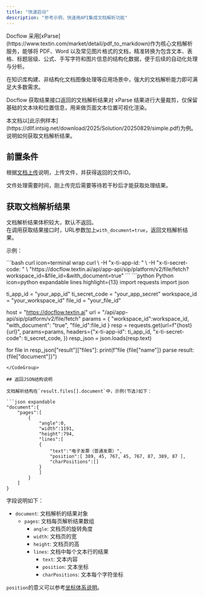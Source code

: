 ```yaml
---
title: "快速启动"
description: "参考示例，快速用API集成文档解析功能"
---
```




<Tip>
Docflow 采用[xParse](https://www.textin.com/market/detail/pdf_to_markdown)作为核心文档解析服务，能够将 PDF、Word 以及常见图片格式的文档，精准转换为包含文本、表格、标题层级、公式、手写字符和图片信息的结构化数据，便于后续的自动化处理与分析。

在知识库构建、非结构化文档图像处理等应用场景中，强大的文档解析能力即可满足大多数需求。

Docflow 获取结果接口返回的文档解析结果对 xParse 结果进行大量裁剪，仅保留基础的文本块和位置信息，用来做页面文本位置可视化渲染。
</Tip>

<Tip>
本文档以[此示例样本](https://dllf.intsig.net/download/2025/Solution/20250829/simple.pdf)为例。说明如何获取文档解析结果。
</Tip>

## 前置条件

根据[文档上传](../01-upload/quickstart#上传单个文件)说明，上传文件，并获得返回的文件ID。

<Tip>
文件处理需要时间，刚上传完后需要等待若干秒后才能获取处理结果。
</Tip>

## 获取文档解析结果

文档解析结果体积较大，默认不返回。  
在调用获取结果接口时，URL参数加上`with_document=true`，返回文档解析结果。

示例：

<CodeGroup>
```bash curl icon=terminal wrap
curl \
  -H "x-ti-app-id: <your-app-id>" \
  -H "x-ti-secret-code: <your-secret-code>" \
  "https://docflow.textin.ai/api/app-api/sip/platform/v2/file/fetch?workspace_id=<your-workspace-id>&file_id=<your-file-id>&with_document=true"
```
```python Python icon=python expandable lines highlight={13}
import requests
import json

ti_app_id = "your_app_id"
ti_secret_code = "your_app_secret"
workspace_id = "your_workspace_id"
file_id = "your_file_id"

host = "https://docflow.textin.ai"
url = "/api/app-api/sip/platform/v2/file/fetch"
params = {
    "workspace_id":workspace_id, 
    "with_document": "true", 
    "file_id":file_id
    }
resp = requests.get(url=f"{host}{url}", 
                    params=params,
                    headers={"x-ti-app-id": ti_app_id,
                             "x-ti-secret-code": ti_secret_code,
                             })
resp_json = json.loads(resp.text)

for file in resp_json["result"]["files"]:
  print(f"file {file["name"]} parse result: {file["document"]}")
```
</CodeGroup>

## 返回JSON结构说明

文档解析结构在`result.files[].document`中，示例(节选)如下：

```json expandable
"document":{
    "pages":[
        {
            "angle":0,
            "width":1191,
            "height":794,
            "lines":[
            {
                "text":"电子发票（普通发票）",
                "position":[ 389, 45, 767, 45, 767, 87, 389, 87 ],
                "charPositions":[]
            }
            ]
        }
    ]
}
```

字段说明如下：

- `document`: 文档解析的结果对象
  - `pages`: 文档每页解析结果数组
    - `angle`: 文档页的旋转角度
    - `width`: 文档页的宽
    - `height`: 文档页的高
    - `lines`: 文档中每个文本行的结果
      - `text`: 文本内容
      - `position`: 文本坐标
      - `charPositions`: 文本每个字符坐标

`position`的意义可以参考[坐标体系说明](./coordinate)。